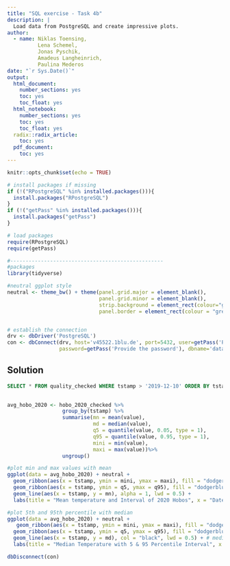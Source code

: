 ```yaml
---
title: "SQL exercise - Task 4b"
description: |
  Load data from PostgreSQL and create impressive plots.
author:
  - name: Niklas Toensing,
          Lena Schemel,
          Jonas Pyschik,
          Amadeus Langheinrich,
          Paulina Mederos
date: "`r Sys.Date()`"
output:  
  html_document:
    number_sections: yes
    toc: yes
    toc_float: yes
  html_notebook:
    number_sections: yes
    toc: yes
    toc_float: yes
  radix::radix_article:
    toc: yes
  pdf_document:
    toc: yes
---
```


```r
knitr::opts_chunk$set(echo = TRUE)

# install packages if missing
if (!("RPostgreSQL" %in% installed.packages())){
  install.packages("RPostgreSQL")
}
if (!("getPass" %in% installed.packages())){
  install.packages("getPass")
}

# load packages
require(RPostgreSQL)
require(getPass)

#--------------------------------------------------
#packages
library(tidyverse)

#neutral ggplot style
neutral <- theme_bw() + theme(panel.grid.major = element_blank(),
                              panel.grid.minor = element_blank(),
                              strip.background = element_rect(colour="grey85"),
                              panel.border = element_rect(colour = "grey85"))


# establish the connection
drv <- dbDriver('PostgreSQL')
con <- dbConnect(drv, host='v45522.1blu.de', port=5432, user=getPass('Provide the user'), 
                 password=getPass('Provide the password'), dbname='datamanagement')
```

## Solution

```sql

SELECT * FROM quality_checked WHERE tstamp > '2019-12-10' ORDER BY tstamp DESC
 
```




```r
avg_hobo_2020 <- hobo_2020_checked %>% 
                  group_by(tstamp) %>% 
                  summarise(mn = mean(value),
                            md = median(value),
                            q5 = quantile(value, 0.05, type = 1),
                            q95 = quantile(value, 0.95, type = 1),
                            mini = min(value),
                            maxi = max(value))%>% 
                  ungroup()
```
  

```r
#plot min and max values with mean
ggplot(data = avg_hobo_2020) + neutral + 
  geom_ribbon(aes(x = tstamp, ymin = mini, ymax = maxi), fill = "dodgerblue3", alpha = .4 ) +
  geom_ribbon(aes(x = tstamp, ymin = q5, ymax = q95), fill = "dodgerblue4", alpha = .5 ) +
  geom_line(aes(x = tstamp, y = mn), alpha = 1, lwd = 0.5) +
  labs(title = "Mean temperature and Interval of 2020 Hobos", x = "Date", y = "Temperature °C", color = "Legend")

```


```r
#plot 5th and 95th percentile with median 
ggplot(data = avg_hobo_2020) + neutral + 
   geom_ribbon(aes(x = tstamp, ymin = mini, ymax = maxi), fill = "dodgerblue3", alpha = .4 ) +
  geom_ribbon(aes(x = tstamp, ymin = q5, ymax = q95), fill = "dodgerblue4", alpha = .5 ) +
  geom_line(aes(x = tstamp, y = md), col = "black", lwd = 0.5) + # median
  labs(title = "Median Temperature with 5 & 95 Percentile Interval", x = "Date", y = "Temperature °C")
```



```r
dbDisconnect(con)
```

